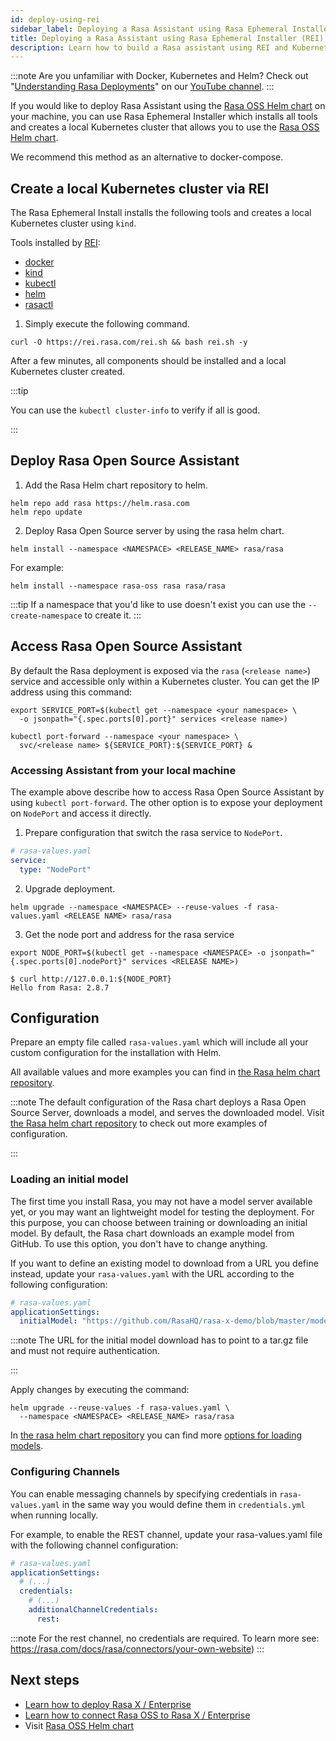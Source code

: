```yaml
---
id: deploy-using-rei
sidebar_label: Deploying a Rasa Assistant using Rasa Ephemeral Installer (REI)
title: Deploying a Rasa Assistant using Rasa Ephemeral Installer (REI)
description: Learn how to build a Rasa assistant using REI and Kubernetes.
---
```


<!-- this file is version specific, do not use `@site/...` syntax -->

:::note
Are you unfamiliar with Docker, Kubernetes and Helm? Check out "[Understanding Rasa Deployments](https://www.youtube.com/watch?v=aAs_RS0ueEw&list=PL75e0qA87dlHmfmu7oPPYA22fmc6GJ2aW)" on our [YouTube channel](https://www.youtube.com/channel/UCJ0V6493mLvqdiVwOKWBODQ).
:::

If you would like to deploy Rasa Assistant using the [Rasa OSS Helm chart](https://github.com/RasaHQ/helm-charts/tree/main/charts/rasa) on your machine,
you can use Rasa Ephemeral Installer which installs all tools and creates a local Kubernetes cluster that allows you to use the [Rasa OSS Helm chart](https://github.com/RasaHQ/helm-charts/tree/main/charts/rasa).

We recommend this method as an alternative to docker-compose.

## Create a local Kubernetes cluster via REI

The Rasa Ephemeral Install installs the following tools and creates a local Kubernetes cluster using `kind`.

Tools installed by [REI](https://github.com/RasaHQ/REI):

- [docker](https://www.docker.com/)
- [kind](https://kind.sigs.k8s.io/)
- [kubectl](https://kubernetes.io/docs/reference/kubectl/kubectl/)
- [helm](https://helm.sh/)
- [rasactl](https://github.com/RasaHQ/rasactl)

1. Simply execute the following command.

  ```text
  curl -O https://rei.rasa.com/rei.sh && bash rei.sh -y
  ```

  After a few minutes, all components should be installed and a local Kubernetes cluster created.

  :::tip

  You can use the `kubectl cluster-info` to verify if all is good.

  :::

## Deploy Rasa Open Source Assistant

1. Add the Rasa Helm chart repository to helm.

  ```text
  helm repo add rasa https://helm.rasa.com
  helm repo update
  ```

2. Deploy Rasa Open Source server by using the rasa helm chart.

  ```text
  helm install --namespace <NAMESPACE> <RELEASE_NAME> rasa/rasa
  ```

  For example:

  ```text
  helm install --namespace rasa-oss rasa rasa/rasa
  ```

  :::tip
  If a namespace that you'd like to use doesn't exist you can use the `--create-namespace` to create it.
  :::

## Access Rasa Open Source Assistant

By default the Rasa deployment is exposed via the `rasa` (`<release name>`) service and accessible only within a Kubernetes cluster. You can get the IP address using this command:

```text
export SERVICE_PORT=$(kubectl get --namespace <your namespace> \
  -o jsonpath="{.spec.ports[0].port}" services <release name>)

kubectl port-forward --namespace <your namespace> \
  svc/<release name> ${SERVICE_PORT}:${SERVICE_PORT} &
```

### Accessing Assistant from your local machine

The example above describe how to access Rasa Open Source Assistant by using `kubectl port-forward`. The other option is to expose your deployment
on `NodePort` and access it directly.

1. Prepare configuration that switch the rasa service to `NodePort`.

  ```yaml
  # rasa-values.yaml
  service:
    type: "NodePort"
  ```

2. Upgrade deployment.

  ```text
  helm upgrade --namespace <NAMESPACE> --reuse-values -f rasa-values.yaml <RELEASE NAME> rasa/rasa
  ```

3. Get the node port and address for the rasa service

  ```text
  export NODE_PORT=$(kubectl get --namespace <NAMESPACE> -o jsonpath="{.spec.ports[0].nodePort}" services <RELEASE NAME>)

  $ curl http://127.0.0.1:${NODE_PORT}
  Hello from Rasa: 2.8.7
  ```

## Configuration

Prepare an empty file called `rasa-values.yaml` which will include all your custom
configuration for the installation with Helm.

All available values and more examples you can find in [the Rasa helm chart repository](https://github.com/RasaHQ/helm-charts/tree/main/charts/rasa#values).

:::note
The default configuration of the Rasa chart deploys a Rasa Open Source Server, downloads a model, and serves the downloaded model.
Visit [the Rasa helm chart repository](https://github.com/RasaHQ/helm-charts/tree/main/charts/rasa#quick-start) to check out more examples of configuration.

:::

### Loading an initial model

The first time you install Rasa, you may not have a model server available yet, or you may want an lightweight model for testing the deployment.
For this purpose, you can choose between training or downloading an initial model. By default, the Rasa chart downloads an example model from GitHub.
To use this option, you don't have to change anything.

If you want to define an existing model to download from a URL you define instead, update your `rasa-values.yaml` with the URL according to the following configuration:

  ```yaml
  # rasa-values.yaml
  applicationSettings:
    initialModel: "https://github.com/RasaHQ/rasa-x-demo/blob/master/models/model.tar.gz?raw=true"
  ```
:::note
The URL for the initial model download has to point to a tar.gz file and must not require authentication.

:::

Apply changes by executing the command:

```text
helm upgrade --reuse-values -f rasa-values.yaml \
  --namespace <NAMESPACE> <RELEASE_NAME> rasa/rasa
```

In [the rasa helm chart repository](https://github.com/RasaHQ/helm-charts/tree/main/charts/rasa) you can find more [options for loading models](https://github.com/RasaHQ/helm-charts/tree/main/charts/rasa#options-for-loading-models).

### Configuring Channels

You can enable messaging channels by specifying credentials in `rasa-values.yaml` in the same way you would define them in `credentials.yml` when running locally.

For example, to enable the REST channel, update your rasa-values.yaml file with the following channel configuration:

```yaml
# rasa-values.yaml
applicationSettings:
  # (...)
  credentials:
    # (...)
    additionalChannelCredentials:
      rest:
```

:::note
For the rest channel, no credentials are required. To learn more see: https://rasa.com/docs/rasa/connectors/your-own-website)
:::

## Next steps

- [Learn how to deploy Rasa X / Enterprise](https://rasa.com/docs/rasa-x/installation-and-setup/installation-guide)
- [Learn how to connect Rasa OSS to Rasa X / Enterprise](https://rasa.com/docs/rasa-x/installation-and-setup/deploy#2-connect-rasa-open-source-deployment-the-rasa-helm-chart)
- Visit [Rasa OSS Helm chart](https://github.com/RasaHQ/helm-charts/tree/main/charts/rasa)
